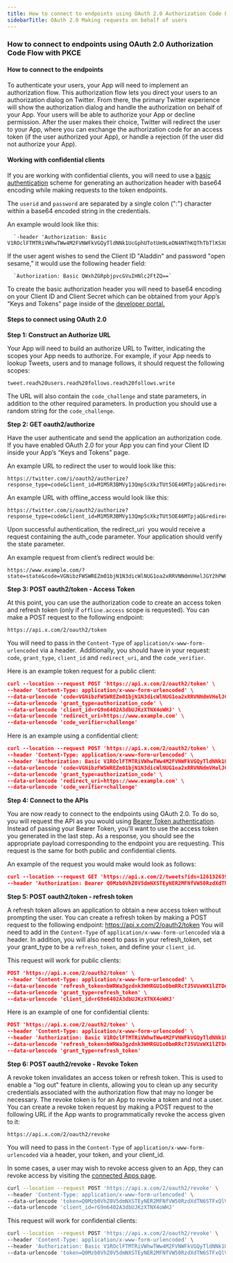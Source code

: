 ```yaml
---
title: How to connect to endpoints using OAuth 2.0 Authorization Code Flow with PKCE
sidebarTitle: OAuth 2.0 Making requests on behalf of users
---
```


### How to connect to endpoints using OAuth 2.0 Authorization Code Flow with PKCE


#### How to connect to the endpoints

To authenticate your users, your App will need to implement an authorization flow. This authorization flow lets you direct your users to an authorization dialog on Twitter. From there, the primary Twitter experience will show the authorization dialog and handle the authorization on behalf of your App. Your users will be able to authorize your App or decline permission. After the user makes their choice, Twitter will redirect the user to your App, where you can exchange the authorization code for an access token (if the user authorized your App), or handle a rejection (if the user did not authorize your App).

#### Working with confidential clients

If you are working with confidential clients, you will need to use a [basic authentication](https://datatracker.ietf.org/doc/html/rfc2617#section-2) scheme for generating an authorization header with base64 encoding while making requests to the token endpoints.

The `userid` and `password` are separated by a single colon (":") character within a base64 encoded string in the credentials.

An example would look like this:

      `-header 'Authorization: Basic V1ROclFTMTRiVWhwTWw4M2FVNWFkVGQyTldNNk1UcGphUTotUm9LeDN4NThKQThTbTlKSXQyZm1BanEzcTVHWC1icVozdmpKeFNlR3NkbUd0WEViUA=='`


If the user agent wishes to send the Client ID "Aladdin" and password "open sesame,” it would use the following header field:

      `Authorization: Basic QWxhZGRpbjpvcGVuIHNlc2FtZQ==`


To create the basic authorization header you will need to base64 encoding on your Client ID and Client Secret which can be obtained from your App’s “Keys and Tokens” page inside of the [developer portal.](https://developer.twitter.com/en/portal/dashboard)

#### Steps to connect using OAuth 2.0

**Step 1: Construct an Authorize URL**

Your App will need to build an authorize URL to Twitter, indicating the scopes your App needs to authorize. For example, if your App needs to lookup Tweets, users and to manage follows, it should request the following scopes:

`tweet.read%20users.read%20follows.read%20follows.write`

The URL will also contain the `code_challenge` and state parameters, in addition to the other required parameters. In production you should use a random string for the `code_challenge`.

**Step 2: GET oauth2/authorize**

Have the user authenticate and send the application an authorization code. If you have enabled OAuth 2.0 for your App you can find your Client ID inside your App’s “Keys and Tokens” page.

An example URL to redirect the user to would look like this:

```
https://twitter.com/i/oauth2/authorize?response_type=code&client_id=M1M5R3BMVy13QmpScXkzTUt5OE46MTpjaQ&redirect_uri=https://www.example.com&scope=tweet.read%20users.read%20follows.read%20follows.write&state=state&code_challenge=challenge&code_challenge_method=plain
```

An example URL with offline_access would look like this:

```
https://twitter.com/i/oauth2/authorize?response_type=code&client_id=M1M5R3BMVy13QmpScXkzTUt5OE46MTpjaQ&redirect_uri=https://www.example.com&scope=tweet.read%20users.read%20follows.read%20offline.access&state=state&code_challenge=challenge&code_challenge_method=plain
```

Upon successful authentication, the redirect\_uri  you would receive a request containing the auth\_code parameter. Your application should verify the state parameter.

An example request from client’s redirect would be:

```
https://www.example.com/?state=state&code=VGNibzFWSWREZm01bjN1N3dicWlNUG1oa2xRRVNNdmVHelJGY2hPWGxNd2dxOjE2MjIxNjA4MjU4MjU6MToxOmFjOjE
```

**Step 3: POST oauth2/token - Access Token**

At this point, you can use the authorization code to create an access token and refresh token (only if `offline.access` scope is requested). You can make a POST request to the following endpoint:

```
https://api.x.com/2/oauth2/token
```

You will need to pass in the `Content-Type` of `application/x-www-form-urlencoded` via a header.  Additionally, you should have in your request: `code`, `grant_type`, `client_id` and `redirect_uri`, and the `code_verifier`.

Here is an example token request for a public client:

```json
curl --location --request POST 'https://api.x.com/2/oauth2/token' \
--header 'Content-Type: application/x-www-form-urlencoded' \
--data-urlencode 'code=VGNibzFWSWREZm01bjN1N3dicWlNUG1oa2xRRVNNdmVHelJGY2hPWGxNd2dxOjE2MjIxNjA4MjU4MjU6MToxOmFjOjE' \
--data-urlencode 'grant_type=authorization_code' \
--data-urlencode 'client_id=rG9n6402A3dbUJKzXTNX4oWHJ' \
--data-urlencode 'redirect_uri=https://www.example.com' \
--data-urlencode 'code_verifier=challenge'
```


Here is an example using a confidential client: 

```json
curl --location --request POST 'https://api.x.com/2/oauth2/token' \
--header 'Content-Type: application/x-www-form-urlencoded' \
--header 'Authorization: Basic V1ROclFTMTRiVWhwTWw4M2FVNWFkVGQyTldNNk1UcGphUTotUm9LeDN4NThKQThTbTlKSXQyZm1BanEzcTVHWC1icVozdmpKeFNlR3NkbUd0WEViUA=='\
--data-urlencode 'code=VGNibzFWSWREZm01bjN1N3dicWlNUG1oa2xRRVNNdmVHelJGY2hPWGxNd2dxOjE2MjIxNjA4MjU4MjU6MToxOmFjOjE' \
--data-urlencode 'grant_type=authorization_code' \
--data-urlencode 'redirect_uri=https://www.example.com' \
--data-urlencode 'code_verifier=challenge'
```

**Step 4: Connect to the APIs**

You are now ready to connect to the endpoints using OAuth 2.0. To do so, you will request the API as you would using [Bearer Token authentication](/resources/fundamentals/authentication/oauth-2-0/application-only). Instead of passing your Bearer Token, you’ll want to use the access token you generated in the last step. As a response, you should see the appropriate payload corresponding to the endpoint you are requesting. This request is the same for both public and confidential clients. 


An example of the request you would make would look as follows:

```json
curl --location --request GET 'https://api.x.com/2/tweets?ids=1261326399320715264,1278347468690915330' \
--header 'Authorization: Bearer Q0Mzb0VhZ0V5dmNXSTEyNER2MFNfVW50RzdXdTN6STFxQlVkTGhTc1lCdlBiOjE2MjIxNDc3NDM5MTQ6MToxOmF0OjE'
```

**Step 5: POST oauth2/token - refresh token**

A refresh token allows an application to obtain a new access token without prompting the user. You can create a refresh token by making a POST request to the following endpoint: https://api.x.com/2/oauth2/token You will need to add in the `Content-Type` of `application/x-www-form-urlencoded` via a header. In addition, you will also need to pass in your refresh\_token, set your grant\_type to be a `refresh_token`, and define your `client_id`.

This request will work for public clients:

```json
POST 'https://api.x.com/2/oauth2/token' \
--header 'Content-Type: application/x-www-form-urlencoded' \
--data-urlencode 'refresh_token=bWRWa3gzdnk3WHRGU1o0bmRRcTJ5VUxWX1lZTDdJSUtmaWcxbTVxdEFXcW5tOjE2MjIxNDc3NDM5MTQ6MToxOnJ0OjE' \
--data-urlencode 'grant_type=refresh_token' \
--data-urlencode 'client_id=rG9n6402A3dbUJKzXTNX4oWHJ'
```

Here is an example of one for confidential clients:

```json
POST 'https://api.x.com/2/oauth2/token' \
--header 'Content-Type: application/x-www-form-urlencoded' \
--header 'Authorization: Basic V1ROclFTMTRiVWhwTWw4M2FVNWFkVGQyTldNNk1UcGphUTotUm9LeDN4NThKQThTbTlKSXQyZm1BanEzcTVHWC1icVozdmpKeFNlR3NkbUd0WEViUA=='\
--data-urlencode 'refresh_token=bWRWa3gzdnk3WHRGU1o0bmRRcTJ5VUxWX1lZTDdJSUtmaWcxbTVxdEFXcW5tOjE2MjIxNDc3NDM5MTQ6MToxOnJ0OjE'\
--data-urlencode 'grant_type=refresh_token'
```


**Step 6: POST oauth2/revoke - Revoke Token**

A revoke token invalidates an access token or refresh token. This is used to enable a "log out" feature in clients, allowing you to clean up any security credentials associated with the authorization flow that may no longer be necessary. The revoke token is for an App to revoke a token and not a user. You can create a revoke token request by making a POST request to the following URL if the App wants to programmatically revoke the access given to it:

```
https://api.x.com/2/oauth2/revoke
```

You will need to pass in the `Content-Type` of `application/x-www-form-urlencoded` via a header, your token, and your client_id.

In some cases, a user may wish to revoke access given to an App, they can revoke access by visiting the [connected Apps page](https://twitter.com/settings/connected_apps).

```bash
curl --location --request POST 'https://api.x.com/2/oauth2/revoke' \
--header 'Content-Type: application/x-www-form-urlencoded' \
--data-urlencode 'token=Q0Mzb0VhZ0V5dmNXSTEyNER2MFNfVW50RzdXdTN6STFxQlVkTGhTc1lCdlBiOjE2MjIxNDc3NDM5MTQ6MToxOmF0OjE' \
--data-urlencode 'client_id=rG9n6402A3dbUJKzXTNX4oWHJ'
```


This request will work for confidential clients:

```bash
curl --location --request POST 'https://api.x.com/2/oauth2/revoke' \
--header 'Content-Type: application/x-www-form-urlencoded' \
--header 'Authorization: Basic V1ROclFTMTRiVWhwTWw4M2FVNWFkVGQyTldNNk1UcGphUTotUm9LeDN4NThKQThTbTlKSXQyZm1BanEzcTVHWC1icVozdmpKeFNlR3NkbUd0WEViUA=='\
--data-urlencode 'token=Q0Mzb0VhZ0V5dmNXSTEyNER2MFNfVW50RzdXdTN6STFxQlVkTGhTc1lCdlBiOjE2MjIxNDc3NDM5MTQ6MToxOmF0OjE'
```